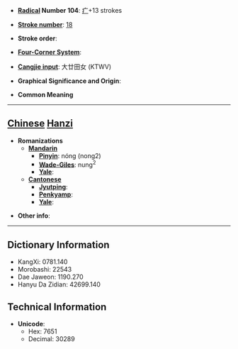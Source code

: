 * '''[[Wiktionary:Chinese radical index| Radical]] Number 104''': [[Wiktionary:Chinese radical index 疒|疒]]+13 strokes

* '''[[Wiktionary:Chinese total strokes index|Stroke number]]''': [[Wiktionary:Chinese total strokes index 18|18]]

* '''Stroke order''': 

* '''[[Wiktionary:Chinese four corner index|Four-Corner System]]''': 

* '''[[Wiktionary:Chinese Cangjie index|Cangjie input]]''': 大廿田女 (KTWV)

* '''Graphical Significance and Origin''': 

* '''Common Meaning'''

----

== [[Chinese]] [[Hanzi]] ==

* '''Romanizations'''
** '''[[Mandarin]]'''
*** '''[[Pinyin]]''': nóng (nong2)
*** '''[[Wade-Giles]]''': nung<sup>2</sup>
*** '''[[Yale]]''': 
** '''[[Cantonese]]'''
*** '''[[Jyutping]]''':
*** '''[[Penkyamp]]''': 
*** '''[[Yale]]''': 

* '''Other info''': 

----

== Dictionary Information ==

* KangXi: 0781.140
* Morobashi: 22543
* Dae Jaweon: 1190.270
* Hanyu Da Zidian: 42699.140

== Technical Information ==

* '''Unicode''':
** Hex: 7651
** Decimal: 30289